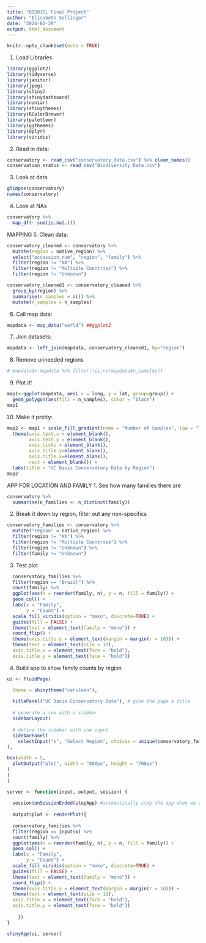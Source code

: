 ```yaml
---
title: "BIS015L Final Project"
author: "Elisabeth Sellinger"
date: "2024-02-29"
output: html_document
---
```


```r
knitr::opts_chunk$set(echo = TRUE)
```

1.  Load Libraries
```r
library(ggplot2)
library(tidyverse)
library(janitor)
library(jpeg)
library(shiny)
library(shinydashboard)
library(naniar)
library(shinythemes)
library(RColorBrewer)
library(paletteer)
library(ggthemes)
library(dplyr)
library(viridis)
```

2.  Read in data:
```r
conservatory <- read_csv("conservatory_data.csv") %>% clean_names()
conservation_status <- read_csv("Biodiversity_Data.csv")
```

3.  Look at data
```r
glimpse(conservatory)
names(conservatory)
```

4.  Look at NAs
```r
conservatory %>% 
  map_df(~ sum(is.na(.)))
```

####################### 

MAPPING 5. Clean data:
```r
conservatory_cleaned <- conservatory %>% 
  mutate(region = native_region) %>% 
  select("accession_num", "region", "family") %>% 
  filter(region != "NA") %>% 
  filter(region != "Multiple Countries") %>% 
  filter(region != "Unknown")
```

```r
conservatory_cleaned1 <- conservatory_cleaned %>% 
  group_by(region) %>% 
  summarise(n_samples = n()) %>% 
  mutate(n_samples = n_samples)
```

6.  Call map data:
```r
mapdata <- map_data("world") ##ggplot2
```

7.  Join datasets:
```r
mapdata <- left_join(mapdata, conservatory_cleaned1, by="region")
```

8.  Remove unneeded regions
```r
# mapdata1<-mapdata %>% filter(!is.na(mapdata$n_samples))
```

9.  Plot it!
```r
map1<-ggplot(mapdata, aes( x = long, y = lat, group=group)) +
  geom_polygon(aes(fill = n_samples), color = "black")
map1
```

10. Make it pretty:
```r
map2 <- map1 + scale_fill_gradient(name = "Number of Samples", low = "lightblue", high =  "olivedrab", na.value = "grey90") +
  theme(axis.text.x = element_blank(),
        axis.text.y = element_blank(),
        axis.ticks = element_blank(),
        axis.title.y=element_blank(),
        axis.title.x=element_blank(),
        rect = element_blank()) +
  labs(title = "UC Davis Conservatory Data by Region")
map2 
```

########################### 

APP FOR LOCATION AND FAMILY 1. See how many families there are
```r
conservatory %>% 
  summarise(n_families <- n_distinct(family))
```

2.  Break it down by region, filter out any non-specifics
```r
conservatory_families <- conservatory %>% 
  mutate("region" = native_region) %>% 
  filter(region != "NA") %>% 
  filter(region != "Multiple Countries") %>% 
  filter(region != "Unknown") %>% 
  filter(family != "Unknown")
```

3.  Test plot
```r
  conservatory_families %>% 
  filter(region == "Brazil") %>% 
  count(family) %>% 
  ggplot(aes(x = reorder(family, n), y = n, fill = family)) +
  geom_col() +
  labs(x = "Family",
       y = "Count") +
  scale_fill_viridis(option = "mako", discrete=TRUE) +
  guides(fill = FALSE) +
  theme(text = element_text(family = "mono")) + 
  coord_flip() +
  theme(axis.title.y = element_text(margin = margin(r = 10))) +
  theme(text = element_text(size = 12),
  axis.title.x = element_text(face = "bold"),
  axis.title.y = element_text(face = "bold"))
```

4.  Build app to show family counts by region
```r
ui <- fluidPage(    

  theme = shinytheme("cerulean"),
  
  titlePanel("UC Davis Conservatory Data"), # give the page a title
  
  # generate a row with a sidebar
  sidebarLayout(      
    
  # define the sidebar with one input
  sidebarPanel(
    selectInput("x", "Select Region", choices = unique(conservatory_families$region), hr())
),  

box(width = 5,
  plotOutput("plot", width = "800px", height = "700px")
) 
) 
) 

server <- function(input, output, session) {
  
  session$onSessionEnded(stopApp) #automatically stop the app when we close it
  
  output$plot <- renderPlot({
  
  conservatory_families %>% 
  filter(region == input$x) %>% 
  count(family) %>% 
  ggplot(aes(x = reorder(family, n), y = n, fill = family)) +
  geom_col() +
  labs(x = "Family",
       y = "Count") +
  scale_fill_viridis(option = "mako", discrete=TRUE) +
  guides(fill = FALSE) +
  theme(text = element_text(family = "mono")) + 
  coord_flip() +
  theme(axis.title.y = element_text(margin = margin(r = 10))) +
  theme(text = element_text(size = 12),
  axis.title.x = element_text(face = "bold"),
  axis.title.y = element_text(face = "bold"))
    
    })
}

shinyApp(ui, server)
```

